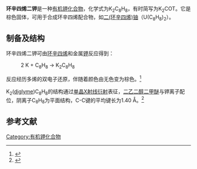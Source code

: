 {{Chembox
| ImageFile = Dipotassium cyclooctatetraenide.svg
| ImageSize = 200px
| ImageAlt = 
| IUPACName = dipotassium cycloocatetraenediide
| OtherNames = 
|Section1={{Chembox Identifiers
| CASNo = 59391-85-4
| CASNo_Ref = 
| PubChem = 12716830
|  ChemSpiderID = 57575621
|  SMILES = [K+].c1=c[cH-]c=c[cH-]c=c1.[K+]
|  InChI = 1/C8H8.2K/c1-2-4-6-8-7-5-3-1;;/h1-8H;;/q-2;2*+1/b2-1-,5-3-,8-6-;;
|  InChIKey = JEUFATMWOKTCQC-YGFQESQOBL
|  StdInChI = 1S/C8H8.2K/c1-2-4-6-8-7-5-3-1;;/h1-8H;;/q-2;2*+1/b2-1-,5-3-,8-6-;;
|  StdInChIKey = JEUFATMWOKTCQC-YGFQESQOSA-N }}
|Section2={{Chembox Properties
| Formula = C<sub>8</sub>H<sub>8</sub>K<sub>2</sub>
| MolarMass = 
| Appearance = 褐色固体
| Density = 
| MeltingPt = 
| BoilingPt = 
| Solubility = }}
|Section3={{Chembox Hazards
| MainHazards = 
| FlashPt = 
| AutoignitionPt = }}
}}

'''环辛四烯二钾'''是一种[[有机钾化合物|有机钾化合物]]，化学式为K<sub>2</sub>C<sub>8</sub>H<sub>8</sub>，有时简写为K<sub>2</sub>COT。它是棕色固体，可用于合成环辛四烯配合物，如[[二(环辛四烯)铀|二(环辛四烯)铀]]（U(C<sub>8</sub>H<sub>8</sub>)<sub>2</sub>）。

==制备及结构==
环辛四烯二钾可由[[环辛四烯|环辛四烯]]和金属[[钾|钾]]反应得到：
:2 K  +  C<sub>8</sub>H<sub>8</sub>   →    K<sub>2</sub>C<sub>8</sub>H<sub>8</sub>
反应经历多烯的双电子还原，伴随着颜色由无色变为棕色。<ref>{{cite journal | author = A. L Wayda | title = Cyclooctatetraene Lanthanide Complexes. Lu(C<sub>8</sub>H<sub>8</sub>Cl(thf) and Lu(C<sub>8</sub>H<sub>8</sub>)[o-C<sub>6</sub>H<sub>4</sub>CH<sub>2</sub>N(CH<sub>3</sub>)<sub>2</sub>(thf) | journal = Inorganic Syntheses | date = 1990 | volume = 27 | pages = 150|doi= 10.1002/9780470132586.ch28}}</ref>

K<sub>2</sub>([[二乙二醇二甲醚|diglyme]])C<sub>8</sub>H<sub>8</sub>的结构通过[[X射线晶体学|单晶X射线衍射]]表征，[[二乙二醇二甲醚|二乙二醇二甲醚]]与钾离子配位，阴离子C<sub>8</sub>H<sub>8</sub>为平面结构，C-C键的平均键长为1.40 Å。<ref>{{cite journal | author = J. H. Noordik, T. E. M. van den Hark, J. J. Mooij and A. A. K. Klaassen | title = Dipotassium(I) cyclooctatetraenide-1-methoxy-2-(2-methoxyethoxy)ethane | journal = Acta Crystallogr B | volume = 30 | date = 1974 | issue = 30 | pages = 833–835 | doi = 10.1107/S0567740874003840}}</ref>

==参考文献==
<references />

[[Category:有机钾化合物|Category:有机钾化合物]]